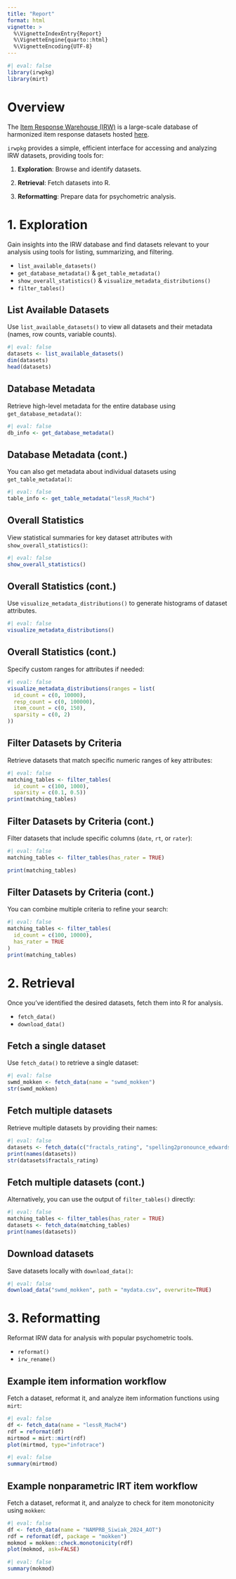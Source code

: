 ```yaml
---
title: "Report"
format: html
vignette: >
  %\VignetteIndexEntry{Report}
  %\VignetteEngine{quarto::html}
  %\VignetteEncoding{UTF-8}
---
```



```r
#| eval: false
library(irwpkg)
library(mirt)
```

# Overview

The [Item Response Warehouse (IRW)](https://datapages.github.io/irw/) is a large-scale database of harmonized item response datasets hosted [here](https://redivis.com/datasets/as2e-cv7jb41fd).

`irwpkg` provides a simple, efficient interface for accessing and analyzing IRW datasets, providing tools for:

1.  **Exploration**: Browse and identify datasets.

2.  **Retrieval**: Fetch datasets into R.

3.  **Reformatting**: Prepare data for psychometric analysis.


# 1. Exploration

Gain insights into the IRW database and find datasets relevant to your analysis using tools for listing, summarizing, and filtering.

- `list_available_datasets()`
- `get_database_metadata()` & `get_table_metadata()`
- `show_overall_statistics()` & `visualize_metadata_distributions()`
- `filter_tables()`


## List Available Datasets
Use `list_available_datasets()` to view all datasets and their metadata (names, row counts, variable counts).

```r
#| eval: false
datasets <- list_available_datasets()
dim(datasets)
head(datasets)

```

## Database Metadata
Retrieve high-level metadata for the entire database using `get_database_metadata()`:
```r
#| eval: false
db_info <- get_database_metadata()
```

## Database Metadata (cont.)
You can also get metadata about individual datasets using `get_table_metadata()`:
```r
#| eval: false
table_info <- get_table_metadata("lessR_Mach4")
```

## Overall Statistics
View statistical summaries for key dataset attributes with `show_overall_statistics()`:

```r
#| eval: false
show_overall_statistics()
```

## Overall Statistics (cont.)
Use `visualize_metadata_distributions()` to generate histograms of dataset attributes.

```r
#| eval: false
visualize_metadata_distributions()
```

## Overall Statistics (cont.)
Specify custom ranges for attributes if needed:
```r
#| eval: false
visualize_metadata_distributions(ranges = list(
  id_count = c(0, 10000),
  resp_count = c(0, 100000),
  item_count = c(0, 150),
  sparsity = c(0, 2)
))
```


## Filter Datasets by Criteria
Retrieve datasets that match specific numeric ranges of key attributes:

```r
#| eval: false
matching_tables <- filter_tables(
  id_count = c(100, 1000), 
  sparsity = c(0.1, 0.5))
print(matching_tables)
```

## Filter Datasets by Criteria (cont.)

Filter datasets that include specific columns (`date`, `rt`, or `rater`):

```r
#| eval: false
matching_tables <- filter_tables(has_rater = TRUE)

print(matching_tables)
```
## Filter Datasets by Criteria (cont.)
You can combine multiple criteria to refine your search:

```r
#| eval: false
matching_tables <- filter_tables(
  id_count = c(100, 10000), 
  has_rater = TRUE
)
print(matching_tables)
```


# 2. Retrieval
Once you’ve identified the desired datasets, fetch them into R for analysis.

- `fetch_data()`
- `download_data()`

## Fetch a single dataset
Use `fetch_data()` to retrieve a single dataset:
```r
#| eval: false
swmd_mokken <- fetch_data(name = "swmd_mokken")
str(swmd_mokken)

```

## Fetch multiple datasets
Retrieve multiple datasets by providing their names:
```r
#| eval: false
datasets <- fetch_data(c("fractals_rating", "spelling2pronounce_edwards2023"))
print(names(datasets))
str(datasets$fractals_rating)

```

## Fetch multiple datasets (cont.)
Alternatively, you can use the output of `filter_tables()` directly:

```r
#| eval: false
matching_tables <- filter_tables(has_rater = TRUE)
datasets <- fetch_data(matching_tables)
print(names(datasets))
```

## Download datasets
Save datasets locally with `download_data()`:

```r
#| eval: false
download_data("swmd_mokken", path = "mydata.csv", overwrite=TRUE)
```

# 3. Reformatting
Reformat IRW data for analysis with popular psychometric tools.

- `reformat()`
- `irw_rename()`

## Example item information workflow
Fetch a dataset, reformat it, and analyze item information functions using `mirt`:

```r
#| eval: false
df <- fetch_data(name = "lessR_Mach4")
rdf = reformat(df)
mirtmod = mirt::mirt(rdf)
plot(mirtmod, type="infotrace")
```

```r
#| eval: false
summary(mirtmod)
```



## Example nonparametric IRT item workflow
Fetch a dataset, reformat it, and analyze to check for item monotonicity using `mokken`:

```r
#| eval: false
df <- fetch_data(name = "NAMPRB_Siwiak_2024_AOT")
rdf = reformat(df, package = "mokken")
mokmod = mokken::check.monotonicity(rdf)
plot(mokmod, ask=FALSE)
```

```r
#| eval: false
summary(mokmod)
```

